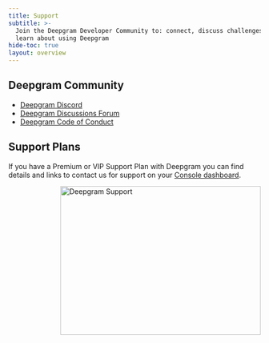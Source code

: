 ```yaml
---
title: Support
subtitle: >-
  Join the Deepgram Developer Community to: connect, discuss challenges, and
  learn about using Deepgram
hide-toc: true
layout: overview
---
```



## Deepgram Community

* [Deepgram Discord](https://dpgr.am/discord)
* [Deepgram Discussions Forum](https://github.com/orgs/deepgram/discussions)
* [Deepgram Code of Conduct](./code-of-conduct)

## Support Plans

If you have a Premium or VIP Support Plan with Deepgram you can find details and links to contact us for support on your [Console dashboard](https://console.deepgram.com).

<div style="width: 100%; display: flex; justify-content: flex-end;">
<img src="../images/529aca7-dg_support_image.svg" alt="Deepgram Support" width="400" height="297" />
</div>